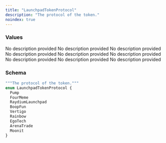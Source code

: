 ```yaml
---
title: "LaunchpadTokenProtocol"
description: "The protocol of the token."
noindex: true
---
```


### Values

<ResponseField name="Pump" type="enum">
  No description provided
</ResponseField>

<ResponseField name="FourMeme" type="enum">
  No description provided
</ResponseField>

<ResponseField name="RaydiumLaunchpad" type="enum">
  No description provided
</ResponseField>

<ResponseField name="BoopFun" type="enum">
  No description provided
</ResponseField>

<ResponseField name="Vertigo" type="enum">
  No description provided
</ResponseField>

<ResponseField name="Rainbow" type="enum">
  No description provided
</ResponseField>

<ResponseField name="EgoTech" type="enum">
  No description provided
</ResponseField>

<ResponseField name="ArenaTrade" type="enum">
  No description provided
</ResponseField>

<ResponseField name="Moonit" type="enum">
  No description provided
</ResponseField>

### Schema


```graphql 
"""The protocol of the token."""
enum LaunchpadTokenProtocol {
  Pump
  FourMeme
  RaydiumLaunchpad
  BoopFun
  Vertigo
  Rainbow
  EgoTech
  ArenaTrade
  Moonit
}
```
